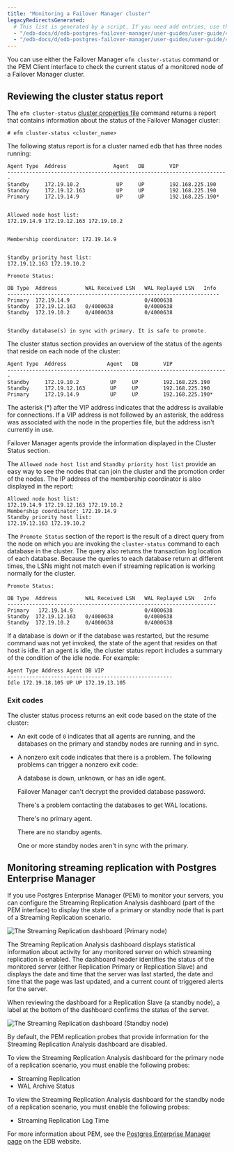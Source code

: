 ```yaml
---
title: "Monitoring a Failover Manager cluster"
legacyRedirectsGenerated:
  # This list is generated by a script. If you need add entries, use the `legacyRedirects` key.
  - "/edb-docs/d/edb-postgres-failover-manager/user-guides/user-guide/4.0/monitoring_efm_cluster.html"
  - "/edb-docs/d/edb-postgres-failover-manager/user-guides/user-guide/4.1/monitoring_efm_cluster.html"
---
```


<div id="monitoring_efm_cluster" class="registered_link"></div>

You can use either the Failover Manager `efm cluster-status` command or the PEM Client interface to check the current status of a monitored node of a Failover Manager cluster.

## Reviewing the cluster status report

The `efm cluster-status` [cluster properties file](07_using_efm_utility/#efm_cluster_status) command returns a report that contains information about the status of the Failover Manager cluster:

```text
# efm cluster-status <cluster_name>
```

The following status report is for a cluster named edb that has three nodes running:

```text
Agent Type  Address               Agent   DB        VIP
-----------------------------------------------------------------------
Standby     172.19.10.2            UP     UP        192.168.225.190
Standby     172.19.12.163          UP     UP        192.168.225.190
Primary     172.19.14.9            UP     UP        192.168.225.190*


Allowed node host list:
172.19.14.9 172.19.12.163 172.19.10.2


Membership coordinator: 172.19.14.9


Standby priority host list:
172.19.12.163 172.19.10.2

Promote Status:

DB Type  Address         WAL Received LSN   WAL Replayed LSN   Info
--------------------------------------------------------------------
Primary  172.19.14.9                        0/4000638
Standby  172.19.12.163   0/4000638          0/4000638
Standby  172.19.10.2     0/4000638          0/4000638


Standby database(s) in sync with primary. It is safe to promote.
```

The cluster status section provides an overview of the status of the agents that reside on each node of the cluster:

```text
Agent Type  Address             Agent   DB        VIP
-----------------------------------------------------------------------
Standby     172.19.10.2          UP     UP        192.168.225.190
Standby     172.19.12.163        UP     UP        192.168.225.190
Primary     172.19.14.9          UP     UP        192.168.225.190*
```

The asterisk (\*) after the VIP address indicates that the address is available for connections. If a VIP address is not followed by an asterisk, the address was associated with the node in the properties file, but the address isn't currently in use.

Failover Manager agents provide the information displayed in the Cluster Status section.

The `Allowed node host list` and `Standby priority host list` provide an easy way to see the nodes that can join the cluster and the promotion order of the nodes. The IP address of the membership coordinator is also displayed in the report:

```text
Allowed node host list:
172.19.14.9 172.19.12.163 172.19.10.2
Membership coordinator: 172.19.14.9
Standby priority host list:
172.19.12.163 172.19.10.2
```

The `Promote Status` section of the report is the result of a direct query from the node on which you are invoking the `cluster-status` command to each database in the cluster. The query also returns the transaction log location of each database. Because the queries to each database return at different times, the LSNs might not match even if streaming replication is working normally for the cluster.

```text
Promote Status:

DB Type  Address         WAL Received LSN   WAL Replayed LSN   Info
-------------------------------------------------------------------
Primary   172.19.14.9                       0/4000638
Standby  172.19.12.163   0/4000638          0/4000638
Standby  172.19.10.2     0/4000638          0/4000638
```

If a database is down or if the database was restarted, but the resume command was not yet invoked, the state of the agent that resides on that host is idle. If an agent is idle, the cluster status report includes a summary of the condition of the idle node. For example:

```text
Agent Type Address Agent DB VIP
-----------------------------------------------------
Idle 172.19.18.105 UP UP 172.19.13.105
```

### Exit codes

The cluster status process returns an exit code based on the state of the cluster:

-   An exit code of `0` indicates that all agents are running, and the databases on the primary and standby nodes are running and in sync.

-   A nonzero exit code indicates that there is a problem. The following problems can trigger a nonzero exit code:

    A database is down, unknown, or has an idle agent.

    Failover Manager can't decrypt the provided database password.

    There's a problem contacting the databases to get WAL locations.

    There's no primary agent.

    There are no standby agents.

    One or more standby nodes aren't in sync with the primary.

## Monitoring streaming replication with Postgres Enterprise Manager

If you use Postgres Enterprise Manager (PEM) to monitor your servers, you can configure the Streaming Replication Analysis dashboard (part of the PEM interface) to display the state of a primary or standby node that is part of a Streaming Replication scenario.

![The Streaming Replication dashboard (Primary node)](images/str_replication_dashboard_master.png)

The Streaming Replication Analysis dashboard displays statistical information about activity for any monitored server on which streaming replication is enabled. The dashboard header identifies the status of the monitored server (either Replication Primary or Replication Slave) and displays the date and time that the server was last started, the date and time that the page was last updated, and a current count of triggered alerts for the server.

When reviewing the dashboard for a Replication Slave (a standby node), a label at the bottom of the dashboard confirms the status of the server.

![The Streaming Replication dashboard (Standby node)](images/str_replication_dashboard_standby.png)

By default, the PEM replication probes that provide information for the Streaming Replication Analysis dashboard are disabled.

To view the Streaming Replication Analysis dashboard for the primary node of a replication scenario, you must enable the following probes:

-   Streaming Replication
-   WAL Archive Status

To view the Streaming Replication Analysis dashboard for the standby node of a replication scenario, you must enable the following probes:

-   Streaming Replication Lag Time

For more information about PEM, see the [Postgres Enterprise Manager page](http://www.enterprisedb.com/products-services-training/products/postgres-enterprise-manager) on the EDB website.
